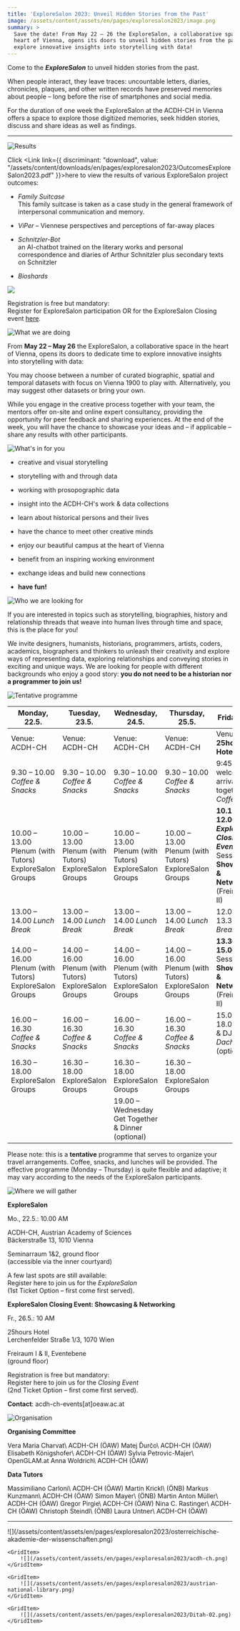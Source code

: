 ```yaml
---
title: 'ExploreSalon 2023: Unveil Hidden Stories from the Past'
image: /assets/content/assets/en/pages/exploresalon2023/image.png
summary: >
  Save the date! From May 22 – 26 the ExploreSalon, a collaborative space in the
  heart of Vienna, opens its doors to unveil hidden stories from the past:
  explore innovative insights into storytelling with data!
---
```

Come to the ***ExploreSalon*** to unveil hidden stories from the past.

When people interact, they leave traces: uncountable letters, diaries, chronicles, plaques, and other written records have preserved memories about people – long before the rise of smartphones and social media.

For the duration of one week the ExploreSalon at the ACDH-CH in Vienna offers a space to explore those digitized memories, seek hidden stories, discuss and share ideas as well as findings.

---

![Results](/assets/content/assets/en/pages/exploresalon2023/bildschirmfoto-2023-06-07-um-10.04.05-1024x146.png)

Click <Link link={{ discriminant: "download", value: "/assets/content/downloads/en/pages/exploresalon2023/OutcomesExploreSalon2023.pdf" }}>here</Link> to view the results of various ExploreSalon project outcomes:

* *Family Suitcase*\
  This family suitcase is taken as a case study in the general framework of interpersonal communication and memory.

* *ViPer* – Viennese perspectives and perceptions of far-away places

* *Schnitzler-Bot*\
  an AI-chatbot trained on the literary works and personal correspondence and diaries of Arthur Schnitzler plus secondary texts on Schnitzler

* *Bioshards*

![](/assets/content/assets/en/pages/exploresalon2023/final-overview.png)

Registration is free but mandatory:\
Register for ExploreSalon participation OR for the ExploreSalon Closing event [here](https://pretix.eu/ExploreSalon2023/Anmeldung/).

![What we are doing](/assets/content/assets/en/pages/exploresalon2023/what-we-are-doing-2.png)

From **May 22 – May 26** the ExploreSalon, a collaborative space in the heart of Vienna, opens its doors to dedicate time to explore innovative insights into storytelling with data:

You may choose between a number of curated biographic, spatial and temporal datasets with focus on Vienna 1900 to play with. Alternatively, you may suggest other datasets or bring your own.

While you engage in the creative process together with your team, the mentors offer on-site and online expert consultancy, providing the opportunity for peer feedback and sharing experiences. At the end of the week, you will have the chance to showcase your ideas and – if applicable – share any results with other participants.

![What's in for you](/assets/content/assets/en/pages/exploresalon2023/whats-in-for-you-3.png)

* creative and visual storytelling

* storytelling with and through data

* working with prosopographic data

* insight into the ACDH-CH's work & data collections

* learn about historical persons and their lives

* have the chance to meet other creative minds

* enjoy our beautiful campus at the heart of Vienna

* benefit from an inspiring working environment

* exchange ideas and build new connections

* **have fun!**

![Who we are looking for](/assets/content/assets/en/pages/exploresalon2023/who-we-are-looking-for-1-1024x82.png)

If you are interested in topics such as storytelling, biographies, history and relationship threads that weave into human lives through time and space, this is the place for you!

We invite designers, humanists, historians, programmers, artists, coders, academics, biographers and thinkers to unleash their creativity and explore ways of representing data, exploring relationships and conveying stories in exciting and unique ways. We are looking for people with different backgrounds who enjoy a good story: **you do not need to be a historian nor a programmer to join us!**

![Tentative programme](/assets/content/assets/en/pages/exploresalon2023/tentative-programme-exploresalon.png)

| Monday, 22.5.                                          | Tuesday, 23.5.                                         | Wednesday, 24.5.                                       | Thursday, 25.5.                                        | Friday, 26.5.                                                                                               |
| ------------------------------------------------------ | ------------------------------------------------------ | ------------------------------------------------------ | ------------------------------------------------------ | ----------------------------------------------------------------------------------------------------------- |
| Venue: ACDH-CH                                         | Venue: ACDH-CH                                         | Venue: ACDH-CH                                         | Venue: ACDH-CH                                         | Venue: **25hours Hotel**                                                                                    |
| 9.30 – 10.00 *Coffee & Snacks*                         | 9.30 – 10.00 *Coffee & Snacks*                         | 9.30 – 10.00 *Coffee & Snacks*                         | 9.30 – 10.00 *Coffee & Snacks*                         | 9:45 – 10.15 welcome & arrival, get together: *Coffee*                                                      |
| 10.00 – 13.00 Plenum (with Tutors) ExploreSalon Groups | 10.00 – 13.00 Plenum (with Tutors) ExploreSalon Groups | 10.00 – 13.00 Plenum (with Tutors) ExploreSalon Groups | 10.00 – 13.00 Plenum (with Tutors) ExploreSalon Groups | **10.15 – 12.00** ***ExploreSalon Closing Event*** Session 1: **Showcasing & Networking** (Freiraum I & II) |
| 13.00 – 14.00 *Lunch Break*                            | 13.00 – 14.00 *Lunch Break*                            | 13.00 – 14.00 *Lunch Break*                            | 13.00 – 14.00 *Lunch Break*                            | 12.00 – 13.30 *Lunch Break*                                                                                 |
| 14.00 – 16.00 Plenum (with Tutors) ExploreSalon Groups | 14.00 – 16.00 Plenum (with Tutors) ExploreSalon Groups | 14.00 – 16.00 Plenum (with Tutors) ExploreSalon Groups | 14.00 – 16.00 Plenum (with Tutors) ExploreSalon Groups | **13.30 – 15.00** Session 2: **Showcasing & Networking** (Freiraum I & II)                                  |
| 16.00 – 16.30 *Coffee & Snacks*                        | 16.00 – 16.30 *Coffee & Snacks*                        | 16.00 – 16.30 *Coffee & Snacks*                        | 16.00 – 16.30 *Coffee & Snacks*                        | 15.00 – 18.00 Drinks & DJ *Dachboden* (optional)                                                            |
| 16.30 – 18.00 ExploreSalon Groups                      | 16.30 – 18.00 ExploreSalon Groups                      | 16.30 – 18.00 ExploreSalon Groups                      | 16.30 – 18.00 ExploreSalon Groups                      |                                                                                                             |
|                                                        |                                                        | 19.00 – Wednesday Get Together & Dinner (optional)     |                                                        |                                                                                                             |

Please note: this is a **tentative** programme that serves to organize your travel arrangements. Coffee, snacks, and lunches will be provided. The effective programme (Monday – Thursday) is quite flexible and adaptive; it may vary according to the needs of the ExploreSalon participants.

![Where we will gather](/assets/content/assets/en/pages/exploresalon2023/where-we-will-gather-1-1024x93.png)

**ExploreSalon**

Mo., 22.5.: 10.00 AM

ACDH-CH, Austrian Academy of Sciences\
Bäckerstraße 13, 1010 Vienna

Seminarraum 1&2, ground floor\
(accessible via the inner courtyard)

A few last spots are still available:\
Register here to join us for the *ExploreSalon*\
(1st Ticket Option – first come first served).

**ExploreSalon Closing Event: Showcasing & Networking**

Fr., 26.5.: 10 AM

25hours Hotel\
Lerchenfelder Straße 1/3, 1070 Wien

Freiraum I & II, Eventebene\
(ground floor)

Registration is free but mandatory:\
Register here to join us for the *Closing Event*\
(2nd Ticket Option – first come first served).

**Contact**: acdh-ch-events\[at]oeaw\.ac.at

![Organisation](/assets/content/assets/en/pages/exploresalon2023/organisation.png)

**Organising Committee**

<Grid layout="three-columns">
  <GridItem>
		<Avatar src="/assets/content/assets/en/pages/exploresalon2023/csm_team_charvat_d184b341fc-150x150.png" maxSize={180} variant="circle">
    	Vera Maria Charvat\
    	ACDH-CH (ÖAW)
		</Avatar>
  </GridItem>

  <GridItem>
		<Avatar src="/assets/content/assets/en/pages/exploresalon2023/csm_team_durco_4f69196218-150x150.png" maxSize={180} variant="circle">
	    Matej Ďurčo\
  	  ACDH-CH (ÖAW)
		</Avatar>
  </GridItem>

  <GridItem>
		<Avatar src="/assets/content/assets/en/pages/exploresalon2023/elkoen-1-150x150.png" maxSize={180} variant="circle">
	    Elisabeth Königshofer\
  	  ACDH-CH (ÖAW)
		</Avatar>
  </GridItem>

  <GridItem>
		<Avatar src="/assets/content/assets/en/pages/exploresalon2023/sylvia-petrovic-majer-150x150.png" maxSize={180} variant="circle">
	    Sylvia Petrovic-Majer\
  	  OpenGLAM.at
		</Avatar>
  </GridItem>

  <GridItem>
		<Avatar src="/assets/content/assets/en/pages/exploresalon2023/csm_team_woldrich2_4c2c576992-1-150x150.png" maxSize={180} variant="circle">
	    Anna Woldrich\
  	  ACDH-CH (ÖAW)
		</Avatar>
  </GridItem>
</Grid>

**Data Tutors**

<Grid layout="three-columns">
  <GridItem>
		<Avatar src="/assets/content/assets/en/pages/exploresalon2023/csm_team_carloni.png" maxSize={180} variant="circle">
	    Massimiliano Carloni\
  	  ACDH-CH (ÖAW)
		</Avatar>
  </GridItem>

  <GridItem>
		<Avatar src="/assets/content/assets/en/pages/exploresalon2023/martin-krickl-onb.png" maxSize={180} variant="circle">
	    Martin Krickl\
  	  (ÖNB)
		</Avatar>
  </GridItem>

  <GridItem>
		<Avatar src="/assets/content/assets/en/pages/exploresalon2023/csm_team_kunzmann.png" maxSize={180} variant="circle">
	    Markus Kunzmann\
  	  ACDH-CH (ÖAW)
		</Avatar>
  </GridItem>

  <GridItem>
		<Avatar src="/assets/content/assets/en/pages/exploresalon2023/simon-mayer-onb.png" maxSize={180} variant="circle">
	    Simon Mayer\
  	  (ÖNB)
		</Avatar>
  </GridItem>

  <GridItem>
		<Avatar src="/assets/content/assets/en/pages/exploresalon2023/csm_team_mueller.png" maxSize={180} variant="circle">
	    Martin Anton Müller\
  	  ACDH-CH (ÖAW)
		</Avatar>
  </GridItem>

  <GridItem>
		<Avatar src="/assets/content/assets/en/pages/exploresalon2023/csm_team_pirgie.png" maxSize={180} variant="circle">
	    Gregor Pirgie\
  	  ACDH-CH (ÖAW)
		</Avatar>
  </GridItem>

  <GridItem>
		<Avatar src="/assets/content/assets/en/pages/exploresalon2023/csm_team_rastinger.png" maxSize={180} variant="circle">
	    Nina C. Rastinger\
  	  ACDH-CH (ÖAW)
		</Avatar>
  </GridItem>

  <GridItem>
		<Avatar src="/assets/content/assets/en/pages/exploresalon2023/christoph-steindl-onb.png" maxSize={180} variant="circle">
	    Christoph Steindl\
  	  (ÖNB)
		</Avatar>
  </GridItem>

  <GridItem>
		<Avatar src="/assets/content/assets/en/pages/exploresalon2023/csm_team_untner.png" maxSize={180} variant="circle">
	    Laura Untner\
  	  ACDH-CH (ÖAW)
		</Avatar>
  </GridItem>
</Grid>

---

<Grid layout="four-columns">
	<GridItem>
		![](/assets/content/assets/en/pages/exploresalon2023/osterreichische-akademie-der-wissenschaften.png)
	</GridItem>

	<GridItem>
		![](/assets/content/assets/en/pages/exploresalon2023/acdh-ch.png)
	</GridItem>

	<GridItem>
		![](/assets/content/assets/en/pages/exploresalon2023/austrian-national-library.png)
	</GridItem>

	<GridItem>
		![](/assets/content/assets/en/pages/exploresalon2023/Ditah-02.png)
	</GridItem>
</Grid>

